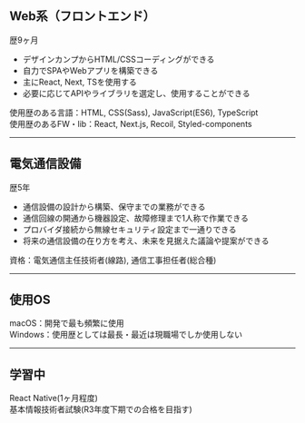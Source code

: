 ## Web系（フロントエンド）

歴9ヶ月  
* デザインカンプからHTML/CSSコーディングができる
* 自力でSPAやWebアプリを構築できる
* 主にReact, Next, TSを使用する
* 必要に応じてAPIやライブラリを選定し、使用することができる

使用歴のある言語：HTML, CSS(Sass), JavaScript(ES6), TypeScript  
使用歴のあるFW・lib：React, Next.js, Recoil, Styled-components

---

## 電気通信設備

歴5年  
* 通信設備の設計から構築、保守までの業務ができる
* 通信回線の開通から機器設定、故障修理まで1人称で作業できる
* プロバイダ接続から無線セキュリティ設定まで一通りできる
* 将来の通信設備の在り方を考え、未来を見据えた議論や提案ができる

資格：電気通信主任技術者(線路), 通信工事担任者(総合種)

---

## 使用OS

macOS：開発で最も頻繁に使用  
Windows：使用歴としては最長・最近は現職場でしか使用しない

---

## 学習中

React Native(1ヶ月程度)  
基本情報技術者試験(R3年度下期での合格を目指す)  
